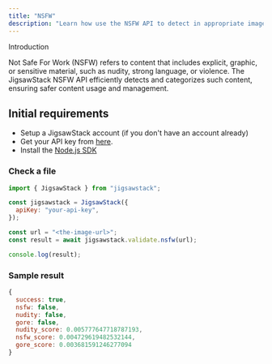 ```yaml
---
title: "NSFW"
description: "Learn how use the NSFW API to detect in appropriate images"
---
```


Introduction

Not Safe For Work (NSFW) refers to content that includes explicit, graphic, or sensitive material, such as nudity, strong language, or violence. The JigsawStack NSFW API efficiently detects and categorizes such content, ensuring safer content usage and management.

## Initial requirements

- Setup a JigsawStack account (if you don't have an account already)
- Get your API key from [here](https://jigsawstack.com/dashboard).
- Install the [Node.js SDK](https://jigsawstack.com/docs/quick-start/node/introduction)

### Check a file

<CodeGroup>

```javascript node.js
import { JigsawStack } from "jigsawstack";

const jigsawstack = JigsawStack({
  apiKey: "your-api-key",
});

const url = "<the-image-url>";
const result = await jigsawstack.validate.nsfw(url);

console.log(result);
```

</CodeGroup>

### Sample result

```javascript
{
  success: true,
  nsfw: false,
  nudity: false,
  gore: false,
  nudity_score: 0.005777647718787193,
  nsfw_score: 0.004729619482532144,
  gore_score: 0.003681591246277094
}
```

